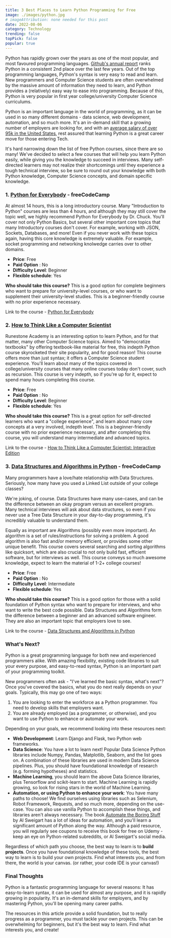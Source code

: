 ```yaml
---
title: 3 Best Places to Learn Python Programming for Free
image: ./images/python.jpg
# imageAttribution: none needed for this post
date: 2022-08-06
category: Technology
trending: false
topPick: false
popular: true
---
```


Python has rapidly grown over the years as one of the most popular, and most favoured programming languages. [Github's annual report](https://octoverse.github.com/#top-languages-over-the-years) ranks Python in a consistent 2nd place over the last few years. Out of the top programming languages, Python's syntax is very easy to read and learn. New programmers and Computer Science students are often overwhelmed by the massive amount of information they need to learn, and Python provides a (relatively) easy way to ease into programming. Because of this, Python is very popular in first year college/university Computer Science curriculums.

Python is an important language in the world of programming, as it can be used in so many different domains - data science, web development, automation, and so much more. It's an in-demand skill that a growing number of employers are looking for, and with an [average salary of over 95k in the United States](https://www.glassdoor.ca/Salaries/us-python-developer-salary-SRCH_IL.0,2_IN1_KO3,19.htm), rest assured that learning Python is a great career move for those entering Tech.

It's hard narrowing down the list of free Python courses, since there are so many! We've decided to select a few courses that will help you learn Python easily, while giving you the knowledge to succeed in interviews. Many self-directed learners may not realize their shortcomings until they experience a tough technical interview, so be sure to round out your knowledge with both Python knowledge, Computer Science concepts, and domain specific knowledge.

### 1. [Python for Everybody](https://www.youtube.com/watch?v=8DvywoWv6fI) - freeCodeCamp

At almost 14 hours, this is a long introductory course. Many "Introduction to Python" courses are less than 4 hours, and although they may still cover the topic well, we highly recommend Python for Everybody by Dr. Chuck. You'll cover not only Python Basics, but several other important core topics that many Introductory courses don't cover. For example, working with JSON, Sockets, Databases, and more! Even if you never work with these topics again, having this core knowledge is extremely valuable. For example, socket programming and networking knolwedge carries over to other domains.

- **Price**: Free
- **Paid Option** : No
- **Difficulty Level**: Beginner
- **Flexible schedule**: Yes

**Who should take this course?** This is a good option for complete beginners who want to prepare for university-level courses, or who want to supplement their university-level studies. This is a beginner-friendly course with no prior experience necessary.

Link to the course - [Python for Everybody](https://www.youtube.com/watch?v=8DvywoWv6fI)

### 2. [How to Think Like a Computer Scientist](https://runestone.academy/ns/books/published/thinkcspy/index.html)

Runestone Academy is an interesting option to learn Python, and for that matter, many other Computer Science topics. Aimed to "democratize textbooks" by offering textbook-like material for free, this indepth Python course skyrocketed their site popularity, and for good reason! This course offers more than just syntax; it offers a Computer Science student experience. You'll learn about many of the topics covered in college/university courses that many online courses today don't cover, such as recursion. This course is very indepth, so if you're up for it, expect to spend many hours completing this course.

- **Price**: Free
- **Paid Option** : No
- **Difficulty Level**: Beginner
- **Flexible schedule**: Yes

**Who should take this course?** This is a great option for self-directed learners who want a "college experience", and learn about many core concepts at a very involved, indepth level. This is a beginner-friendly course with no prior experience necessary, and after completing this course, you will understand many intermediate and advanced topics.

Link to the course - [How to Think Like a Computer Scientist: Interactive Edition](https://runestone.academy/ns/books/published/thinkcspy/index.html)

### 3. [Data Structures and Algorithms in Python](https://www.youtube.com/watch?v=pkYVOmU3MgA) - freeCodeCamp

Many programmers have a love/hate relationship with Data Structures. Seriously, how many have you used a Linked List outside of your college classes?

We're joking, of course. Data Structures have many use-cases, and can be the difference between an okay program versus an excellent program. Many technical interviews will ask about data structures, so even if you never use a Tree Data Structure in your day-to-day programming, it's incredibly valuable to understand them.

Equally as important are Algorithms (possibly even more important). An algorithm is a set of rules/instructions for solving a problem. A good algorithm is also fast and/or memory efficient, or provides some other unique benefit. This course covers several searching and sorting algorithms like quicksort, which are also crucial to not only build fast, efficient software, but for interviews as well. This course conveys so much awesome knowledge, expect to learn the material of 1-2+ college courses!

- **Price**: Free
- **Paid Option** : No
- **Difficulty Level**: Intermediate
- **Flexible schedule**: Yes

**Who should take this course?** This is a good option for those with a solid foundation of Python syntax who want to prepare for interviews, and who want to write the best code possible. Data Structures and Algorithms form the difference between a beginner and an advanced software engineer. They are also an important topic that employers love to see.

Link to the course - [Data Structures and Algorithms in Python](https://www.youtube.com/watch?v=pkYVOmU3MgA)

### What's Next?

Python is a great programming language for both new and experienced programmers alike. With amazing flexibility, existing code libraries to suit your every purpose, and easy-to-read syntax, Python is an important part of your programming toolkit.

New programmers often ask - "I've learned the basic syntax, what's next"? Once you've covered the basics, what you do next really depends on your goals. Typically, this may go one of two ways:

1. You are looking to enter the workforce as a Python programmer. You need to develop skills that employers want.
2. You are already employed (as a programmer, or otherwise), and you want to use Python to enhance or automate your work.

Depending on your goals, we recommend looking into these resources next:

- **Web Development**: Learn Django and Flask, two Python web frameworks.
- **Data Science**: You have a lot to learn next! Popular Data Science Python libraries include Numpy, Pandas, Matplotlib, Seaborn, and the list goes on. A combination of these libraries are used in modern Data Science pipelines. Plus, you should have foundational knowledge of research (e.g. forming hypotheses) and statistics.
- **Machine Learning**, you should learn the above Data Science libraries, plus Tensorflow and scikit-learn to start. Machine Learning is rapidly growing, so look for rising stars in the world of Machine Learning.
- **Automation, or using Python to enhance your work**: You have many paths to choose! We find ourselves using libraries such as Selenium, Robot Framework, Requests, and so much more, depending on the use-case. You can also use vanilla Python to accomplish these things, and libraries aren't always necessary. The book [Automate the Boring Stuff](https://automatetheboringstuff.com/) by Al Sweigart has a lot of ideas for automation, and you'll learn a significant amount of Python along the way. Although a paid resource, you will regularly see coupons to receive this book for free on Udemy - keep an eye on Python-related subreddits, or Al Sweigart's social media.

Regardless of which path you choose, the best way to learn is to **build projects**. Once you have foundational knowledge of these tools, the best way to learn is to build your own projects. Find what interests you, and from there, the world is your canvas. (or rather, your code IDE is your canvas!)

### Final Thoughts

Python is a fantastic programming language for several reasons: It has easy-to-learn syntax, it can be used for almost any purpose, and it is rapidly growing in popularity. It's an in-demand skills for employers, and by mastering Python, you'll be opening many career paths.

The resources in this article provide a solid foundation, but to really progress as a programmer, you must tackle your own projects. This can be overwhelming for beginners, but it's the best way to learn. Find what interests you, and create!
